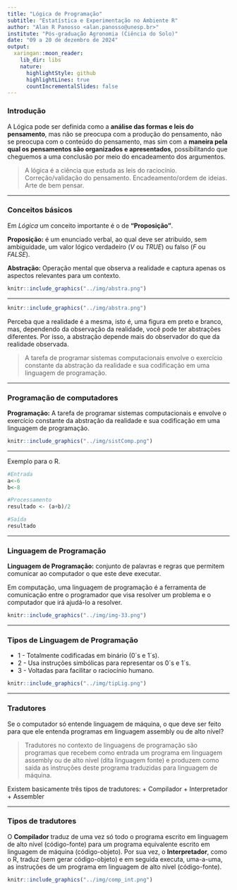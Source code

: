 ```yaml
---
title: "Lógica de Programação"
subtitle: "Estatística e Experimentação no Ambiente R"
author: "Alan R Panosso <alan.panosso@unesp.br>"
institute: "Pós-graduação Agronomia (Ciência do Solo)"
date: "09 a 20 de dezembro de 2024"
output:
  xaringan::moon_reader:
    lib_dir: libs
    nature:
      highlightStyle: github
      highlightLines: true
      countIncrementalSlides: false
---
```


### Introdução

A Lógica pode ser definida como a **análise das formas e leis do pensamento**, mas não se preocupa com a produção do pensamento, não se preocupa com o conteúdo do pensamento, mas sim com a **maneira pela qual os pensamentos são organizados e apresentados**, possibilitando que cheguemos a uma conclusão por meio do encadeamento dos argumentos.

>A lógica é a ciência que estuda as leis do raciocínio. Correção/validação do pensamento.
Encadeamento/ordem de ideias. Arte de bem pensar.

---

### Conceitos básicos

Em *Lógica* um conceito importante é o de **"Proposição"**.

**Proposição:** é um enunciado verbal, ao qual deve ser atribuído, sem ambiguidade, um valor lógico verdadeiro ($V$ ou $TRUE$) ou falso ($F$ ou $FALSE$). 

**Abstração:** Operação mental que observa a realidade e captura apenas os aspectos relevantes para um contexto.


```r
knitr::include_graphics("../img/abstra.png")
```

---


```r
knitr::include_graphics("../img/abstra.png")
```


Perceba que a realidade é a mesma, isto é, uma figura em preto e branco, mas, dependendo da observação da realidade, você pode ter abstrações diferentes. Por isso, a abstração depende mais do observador do que da realidade observada.

> A tarefa de programar sistemas computacionais envolve o exercício constante da abstração da realidade e sua codificação em uma linguagem de programação.


---

### Programação de computadores

**Programação:** A tarefa de programar sistemas computacionais e envolve o exercício constante da abstração da realidade e sua codificação em uma linguagem de programação.

```r
knitr::include_graphics("../img/sistComp.png")
```


---

Exemplo para o R.

```r
#Entrada
a<-6
b<-8

#Processamento
resultado <- (a+b)/2

#Saída
resultado
```

---

### Linguagem de Programação

**Linguagem de Programação:** conjunto de palavras e regras que permitem comunicar ao computador o que este deve executar.

Em computação, uma linguagem de programação é a ferramenta de comunicação entre o programador que visa resolver um problema e o computador que irá ajudá-lo a resolver.


```r
knitr::include_graphics("../img/img-33.png")
```

---

### Tipos de Linguagem de Programação


 + 1 - Totalmente codificadas em binário (0´s e 1´s).
 + 2 - Usa instruções simbólicas para representar os 0´s e 1´s.
 + 3 - Voltadas para facilitar o raciocínio humano.


```r
knitr::include_graphics("../img/tipLig.png")
```

---

### Tradutores

Se o computador só entende linguagem de máquina, o que deve ser feito para que ele entenda programas em linguagem assembly ou de alto nível?

> Tradutores no contexto de linguagens de programação são programas que recebem como entrada um programa em linguagem assembly ou de alto nível (dita linguagem fonte) e produzem  como saída  as instruções deste programa traduzidas para linguagem de máquina.

Existem basicamente três tipos de tradutores:
  + Compilador
  + Interpretador 
  + Assembler

---

### Tipos de tradutores

O **Compilador** traduz de uma vez só todo o programa escrito em linguagem de alto nível (código-fonte) para um programa equivalente escrito em linguagem de máquina (código-objeto). Por sua vez, o **Interpretador**, como o R, traduz (sem gerar código-objeto) e em seguida executa, uma-a-uma, as instruções de um programa em linguagem de alto nível (código-fonte).

```r
knitr::include_graphics("../img/comp_int.png")
```
